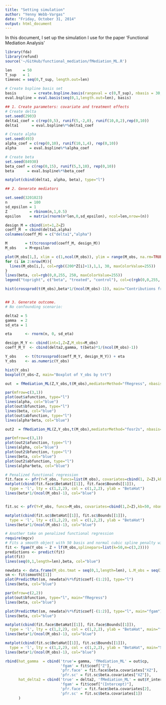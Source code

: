 ```yaml
---
title: "Setting simulation"
author: "Yenny Webb-Vargas"
date: "Friday, October 31, 2014"
output: html_document
---
```


In this document, I set up the simulation I use for the paper 'Functional Mediation Analysis'

```r
library(fda)
library(refund)
source('~/GitHub/functional_mediation/fMediation_ML.R')
```

```r
len     = 50
T_sup   = 1
timevec = seq(0,T_sup, length.out=len)
  
# Create bspline basis set
basis        = create.bspline.basis(rangeval = c(0,T_sup), nbasis = 30, norder=6)
eval.bspline = eval.basis(seq(0,1,length.out=len), basis)
```


```r
## 1. Create parameters: covariate and treatment effects
# Create delta
set.seed(2903)
delta1_coef = c(rep(0,5), runif(5,-2,0), runif(10,0,2),rep(0,10)) 
delta1      = eval.bspline%*%delta1_coef

# Create alpha
set.seed(493)
alpha_coef = c(rep(0,10), runif(10,1,4), rep(0,10)) 
alpha      = eval.bspline%*%alpha_coef

# Create beta
set.seed(84930)
beta_coef = c(rep(0,15), runif(5,3,10), rep(0,10)) 
beta      = eval.bspline%*%beta_coef

matplot(cbind(delta1, alpha, beta), type="l")
```

```r
## 2. Generate mediators

set.seed(3201023)
n          = 100
sd_epsilon = 1
Z          = rbinom(n,1,0.5)
epsilon    = matrix(rnorm(n*len,0,sd_epsilon), ncol=len,nrow=(n))

design_M = cbind(int=1,Z=Z)
coeff_M  = cbind(delta1,alpha)
colnames(coeff_M) = c("delta1","alpha")

M        = t(tcrossprod(coeff_M, design_M))
M_obs    = M+epsilon

plot(M_obs[1,], xlim = c(1,ncol(M_obs)), ylim = range(M_obs, na.rm=TRUE), main = "Mediator Functions \n with Errors", ylab = "Intensity", col = rgb((200*Z[1]+1),1,1, 30, maxColorValue = 255), type = "l")
for (i in 2:nrow(M)){ 
  lines(M_obs[i,], col=rgb((200*Z[i]+1),1,1, 30, maxColorValue=255))
}
lines(beta, col=rgb(0,0,255, 250, maxColorValue=255))
legend("topright", c("beta", "treated", "control"), col=c(rgb(0,0,255, 250, maxColorValue=255), rgb((201),1,1, 255, maxColorValue=255), rgb(1,1,1, 255, maxColorValue=255)), lty=1)

hist(crossprod(t(M_obs),beta*1/(ncol(M_obs)-1)), main="Contributions from each mediator\n to Y_obs")


## 3. Generate outcome.
# No confounding scenario:

delta2 = 5
gamma  = 2
sd_eta = 1

eta      <- rnorm(n, 0, sd_eta) 

design_M_Y <- cbind(int=1,Z=Z,M_obs=M_obs)
coeff_M_Y  <- cbind(delta2,gamma, t(beta)*1/(ncol(M_obs)-1))

Y_obs    <- t(tcrossprod(coeff_M_Y, design_M_Y)) + eta
Y_obs    <- as.numeric(Y_obs)

hist(Y_obs)
boxplot(Y_obs~Z, main="Boxplot of Y_obs by trt")
```

```r
out  = fMediation_ML(Z,Y_obs,t(M_obs),mediatorMethod="fRegress", nbasis=50,norder=6,lambda=1e-8, plot=TRUE)

par(mfrow=c(3,1))
plot(out$afunction, type="l")  
lines(alpha, col="blue")
plot(out$bfunction, type="l")  
lines(beta, col="blue")
plot(out$abfunction, type="l")  
lines(alpha*beta, col="blue")
```

```r
out2  = fMediation_ML(Z,Y_obs,t(M_obs),mediatorMethod="fosr2s", nbasis=50,norder=6,lambda=1e-8, plot=TRUE)

par(mfrow=c(3,1))
plot(out2$afunction, type="l")  
lines(alpha, col="blue")
plot(out2$bfunction, type="l")  
lines(beta, col="blue")
plot(out2$abfunction, type="l")  
lines(alpha*beta, col="blue")
```


```r
# Penalized functional regression
fit.face <- pfr(Y=Y_obs, funcs=list(M_obs), covariates=cbind(1, Z=Z),kb=40, nbasis=26, smooth.option="fpca.face", pve=0.99, method="REML")
matplot(cbind(fit.face$BetaHat[[1]], fit.face$Bounds[[1]]),
  type = 'l', lty = c(1,2,2), col = c(1,2,2), ylab = "BetaHat")
lines(beta*1/(ncol(M_obs)-1), col="blue")


fit.sc <- pfr(Y=Y_obs, funcs=M_obs, covariates=cbind(1,Z=Z),kb=50, nbasis=20,smooth.option="fpca.sc", pve=0.99, method="REML")

matplot(cbind(fit.sc$BetaHat[[1]], fit.sc$Bounds[[1]]),
  type = 'l', lty = c(1,2,2), col = c(1,2,2), ylab = "BetaHat")
lines(beta*1/(ncol(M_obs)-1), col="blue")
```

```r
# Another take on penalized functional regression
require(mgcv)
# Fits a smooth object with 50 basis and normal cubic spline penalty with 2nd derivatives
fit <- fgam(Y_obs ~ Z + lf(M_obs,splinepars=list(k=50,m=c(3,2))))
predictions <- predict(fit)
plot(fit)
lines(seq(0,1,length=len),beta, col="blue")

newdata <- data.frame(M_obs.tmat = seq(0,1,length=len), L.M_obs = seq(1,1,length=len))
sm <- fit$smooth[[1]]
plot(PredictMat(sm, newdata)%*%fit$coef[-(1:2)], type="l")
lines(beta, col="blue")
```

```r
par(mfrow=c(2,2))
plot(out$bfunction, type="l", main="fRegress")  
lines(beta, col="blue")

plot(PredictMat(sm, newdata)%*%fit$coef[-(1:2)], type="l", main="fgam")
lines(beta, col="blue")

matplot(cbind(fit.face$BetaHat[[1]], fit.face$Bounds[[1]]),
  type = 'l', lty = c(1,2,2), col = c(1,2,2), ylab = "BetaHat", main="face")
lines(beta*1/(ncol(M_obs)-1), col="blue")

matplot(cbind(fit.sc$BetaHat[[1]], fit.sc$Bounds[[1]]),
  type = 'l', lty = c(1,2,2), col = c(1,2,2), ylab = "BetaHat", main="SC")
lines(beta*1/(ncol(M_obs)-1), col="blue")
```

```r
rbind(hat_gamma  = cbind('true'= gamma, 'fMediation_ML' = out$cp, 
                         'fgam' = fit$coef["Z"], 
                         'pfr.face' = fit.face$beta.covariates["XZ"], 
                         'pfr.sc' = fit.sc$beta.covariates["XZ"]),  
      hat_delta2 = cbind('true' = delta2, 'fMediation_ML' = out$Y_intercept, 
                         'fgam' = fit$coef["(Intercept)"], 
                         'pfr.face' = fit.face$beta.covariates[2], 
                         'pfr.sc' = fit.sc$beta.covariates[1])
      )
```

